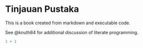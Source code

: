 # Tinjauan Pustaka

This is a book created from markdown and executable code.

See @knuth84 for additional discussion of literate programming.

```r
1 + 1
```
